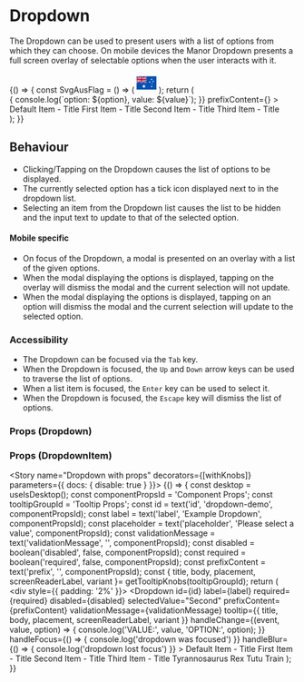 
<Meta title="Components/Dropdown" component={Dropdown} />

# Dropdown

The Dropdown can be used to present users with a list of options from which they can choose. On mobile devices the
Manor Dropdown presents a full screen overlay of selectable options when the user interacts with it.

<Story name="Dropdown">
  {() => {
    const SvgAusFlag = () => (
      <svg xmlns="http://www.w3.org/2000/svg" width="35" viewBox="0 0 512 512">
        <path fill="#0052b4" d="M0 85.333h512V426.67H0z" />
        <g fill="#f0f0f0">
          <path d="M223.397 255.996c.273-.304.543-.609.813-.916-.27.308-.546.61-.82.916h.007zM189.217 297.923l10.958 22.913 24.747-5.718-11.083 22.853 19.9 15.781-24.776 5.585.069 25.398-19.815-15.89-19.814 15.89.069-25.398-24.776-5.585 19.9-15.781-11.083-22.853 24.746 5.718zM387.076 326.387l5.227 10.929 11.803-2.728-5.286 10.9 9.492 7.528-11.818 2.663.032 12.114-9.45-7.578-9.45 7.578.032-12.114-11.817-2.663 9.491-7.528-5.285-10.9 11.803 2.728zM338.453 210.448l5.227 10.93 11.803-2.729-5.286 10.901 9.491 7.528-11.817 2.663.032 12.115-9.45-7.58-9.451 7.58.033-12.115-11.818-2.663 9.491-7.528-5.284-10.901 11.802 2.729zM387.076 144.198l5.227 10.93 11.803-2.73-5.286 10.902 9.491 7.527-11.817 2.664.032 12.114-9.45-7.58-9.45 7.58.032-12.114-11.817-2.664 9.491-7.527-5.285-10.902 11.803 2.73zM429.547 193.886l5.227 10.929 11.802-2.728-5.284 10.9 9.491 7.527-11.818 2.664.033 12.114-9.451-7.578-9.45 7.578.032-12.114-11.817-2.664 9.491-7.527-5.286-10.9 11.803 2.728zM399.179 251.856l4.11 12.652h13.304l-10.763 7.82 4.112 12.652-10.763-7.819-10.765 7.819 4.112-12.652-10.763-7.82h13.304z" />
          <path d="M256 85.333v30.553l-45.167 25.099H256v59.359h-59.103L256 233.179v22.817h-26.68l-73.494-40.826v40.826h-55.652v-48.573l-87.43 48.573H0v-30.553l45.167-25.099H0v-59.359h59.103L0 108.139V85.333h26.68l73.494 40.827V85.333h55.652v48.573l87.43-48.573z" />
        </g>
        <path fill="#d80027" d="M144 85.33h-32v69.332H0v32h112v69.334h32v-69.334h112v-32H144z" />
        <path fill="#0052b4" d="M155.826 200.344L256 255.996v-15.737l-71.847-39.915z" />
        <path fill="#f0f0f0" d="M155.826 200.344L256 255.996v-15.737l-71.847-39.915z" />
        <g fill="#d80027"><path d="M155.826 200.344L256 255.996v-15.737l-71.847-39.915zM71.846 200.344L0 240.259v15.737l100.174-55.652z" /></g>
        <path fill="#0052b4" d="M100.174 140.982L0 85.33v15.737l71.847 39.915z" />
        <path fill="#f0f0f0" d="M100.174 140.982L0 85.33v15.737l71.847 39.915z" />
        <g fill="#d80027"><path d="M100.174 140.982L0 85.33v15.737l71.847 39.915zM184.154 140.982L256 101.067V85.33l-100.174 55.652z" /></g>
      </svg>
    );
    return (
      <div style={{ padding: '2%' }}>
        <FluidContainer>
          <Row>
            <Column>
              <div style={{ marginBottom: '40px', width: '100%' }}>
                <Dropdown
                  id="input-one"
                  label="Dropdown Label"
                  tooltip={{ title: 'A dropdown tooltip!' }}
                  handleChange={(event, value, option) => { console.log(`option: ${option}, value: ${value}`); }}
                  prefixContent={<SvgAusFlag />}
                >
                  <DropdownItem value="Default">Default Item - Title</DropdownItem>
                  <DropdownItem value="First">First Item - Title</DropdownItem>
                  <DropdownItem value="Second">Second Item - Title</DropdownItem>
                  <DropdownItem value="Third">Third Item - Title</DropdownItem>
                </Dropdown>
              </div>
            </Column>
          </Row>
        </FluidContainer>
      </div>
    );
  }}
</Story>

## Behaviour
* Clicking/Tapping on the Dropdown causes the list of options to be displayed.
* The currently selected option has a tick icon displayed next to in the dropdown list.
* Selecting an item from the Dropdown list causes the list to be hidden and the input text to update to that of the
selected option.

#### Mobile specific
* On focus of the Dropdown, a modal is presented on an overlay with a list of the given options.
* When the modal displaying the options is displayed, tapping on the overlay will dismiss the modal and the current
selection will not update.
* When the modal displaying the options is displayed, tapping on an option will dismiss the modal and the current
selection will update to the selected option.

### Accessibility
* The Dropdown can be focused via the `Tab` key.
* When the Dropdown is focused, the `Up` and `Down` arrow keys can be used to traverse the list of options.
* When a list item is focused, the `Enter` key can be used to select it.
* When the Dropdown is focused, the `Escape` key will dismiss the list of options.

### Props (Dropdown)
<Props of={Dropdown} />

### Props (DropdownItem)
<Props of={DropdownItem} />

<Story name="Dropdown with props" decorators={[withKnobs]} parameters={{ docs: { disable: true } }}>
  {() => {
    const desktop = useIsDesktop();
    const componentPropsId = 'Component Props';
    const tooltipGroupId = 'Tooltip Props';
    const id = text('id', 'dropdown-demo', componentPropsId);
    const label = text('label', 'Example Dropdown', componentPropsId);
    const placeholder = text('placeholder', 'Please select a value', componentPropsId);
    const validationMessage = text('validationMessage', '', componentPropsId);
    const disabled = boolean('disabled', false, componentPropsId);
    const required = boolean('required', false, componentPropsId);
    const prefixContent = text('prefix', '', componentPropsId);
    const { title, body, placement, screenReaderLabel, variant }= getTooltipKnobs(tooltipGroupId);
    return (
      <div style={{ padding: '2%' }}>
        <FluidContainer>
          <Row>
            <Column>
              <Dropdown
                id={id}
                label={label}
                required={required}
                disabled={disabled}
                selectedValue="Second"
                prefixContent={prefixContent}
                validationMessage={validationMessage}
                tooltip={{
                  title,
                  body,
                  placement,
                  screenReaderLabel,
                  variant
                }}
                handleChange={(event, value, option) => { console.log('VALUE:', value, 'OPTION:', option); }}
                handleFocus={() => { console.log('dropdown was focused') }}
                handleBlur={() => { console.log('dropdown lost focus') }}
              >
                <DropdownItem value="Default">Default Item - Title</DropdownItem>
                <DropdownItem value="First">First Item - Title</DropdownItem>
                <DropdownItem value="Second">Second Item - Title</DropdownItem>
                <DropdownItem value="Third">Third Item - Title</DropdownItem>
                <DropdownItem value="TRex">Tyrannosaurus Rex</DropdownItem>
                <DropdownItem value="Tutu">Tutu Train</DropdownItem>
              </Dropdown>
            </Column>
          </Row>
        </FluidContainer>
      </div>
    );
  }}
</Story>
